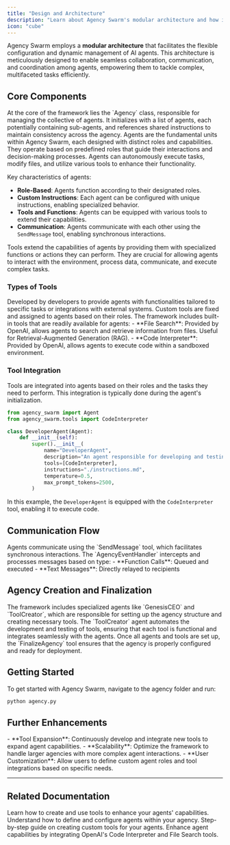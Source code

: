 ```yaml
---
title: "Design and Architecture"
description: "Learn about Agency Swarm's modular architecture and how its components work together"
icon: "cube"
---
```


Agency Swarm employs a **modular architecture** that facilitates the flexible configuration and dynamic management of AI agents. This architecture is meticulously designed to enable seamless collaboration, communication, and coordination among agents, empowering them to tackle complex, multifaceted tasks efficiently.

## Core Components

<Accordion title="Agency">
At the core of the framework lies the `Agency` class, responsible for managing the collective of agents. It initializes with a list of agents, each potentially containing sub-agents, and references shared instructions to maintain consistency across the agency.
</Accordion>

<Accordion title="Agents">
Agents are the fundamental units within Agency Swarm, each designed with distinct roles and capabilities. They operate based on predefined roles that guide their interactions and decision-making processes. Agents can autonomously execute tasks, modify files, and utilize various tools to enhance their functionality.

Key characteristics of agents:

- **Role-Based**: Agents function according to their designated roles.
- **Custom Instructions**: Each agent can be configured with unique instructions, enabling specialized behavior.
- **Tools and Functions**: Agents can be equipped with various tools to extend their capabilities.
- **Communication**: Agents communicate with each other using the `SendMessage` tool, enabling synchronous interactions.
</Accordion>

<Accordion title="Tools">
Tools extend the capabilities of agents by providing them with specialized functions or actions they can perform. They are crucial for allowing agents to interact with the environment, process data, communicate, and execute complex tasks.

### Types of Tools

<Tabs>
  <Tab title="Custom Tools">
    Developed by developers to provide agents with functionalities tailored to specific tasks or integrations with external systems. Custom tools are fixed and assigned to agents based on their roles.
  </Tab>
  <Tab title="Built-in Tools">
    The framework includes built-in tools that are readily available for agents:
    - **File Search**: Provided by OpenAI, allows agents to search and retrieve information from files. Useful for Retrieval-Augmented Generation (RAG).
    - **Code Interpreter**: Provided by OpenAI, allows agents to execute code within a sandboxed environment.
  </Tab>
</Tabs>

### Tool Integration

Tools are integrated into agents based on their roles and the tasks they need to perform. This integration is typically done during the agent's initialization.

```python Example Agent with Tools
from agency_swarm import Agent
from agency_swarm.tools import CodeInterpreter

class DeveloperAgent(Agent):
    def __init__(self):
        super().__init__(
            name="DeveloperAgent",
            description="An agent responsible for developing and testing code.",
            tools=[CodeInterpreter],
            instructions="./instructions.md",
            temperature=0.5,
            max_prompt_tokens=2500,
        )
```

In this example, the `DeveloperAgent` is equipped with the `CodeInterpreter` tool, enabling it to execute code.
</Accordion>

## Communication Flow

<Steps>
  <Step title="Message Sending">
    Agents communicate using the `SendMessage` tool, which facilitates synchronous interactions.
  </Step>
  <Step title="Event Handling">
    The `AgencyEventHandler` intercepts and processes messages based on type:
    - **Function Calls**: Queued and executed
    - **Text Messages**: Directly relayed to recipients
  </Step>
</Steps>

## Agency Creation and Finalization

<Card title="Genesis Agents" icon="rocket-launch">
  The framework includes specialized agents like `GenesisCEO` and `ToolCreator`, which are responsible for setting up the agency structure and creating necessary tools.
</Card>

<Card title="Tool Creation" icon="screwdriver-wrench">
  The `ToolCreator` agent automates the development and testing of tools, ensuring that each tool is functional and integrates seamlessly with the agents.
</Card>

<Card title="Agency Finalization" icon="check">
  Once all agents and tools are set up, the `FinalizeAgency` tool ensures that the agency is properly configured and ready for deployment.
</Card>

## Getting Started

To get started with Agency Swarm, navigate to the agency folder and run:

```bash
python agency.py
```

## Further Enhancements

<Accordion title="Planned Improvements">
- **Tool Expansion**: Continuously develop and integrate new tools to expand agent capabilities.
- **Scalability**: Optimize the framework to handle larger agencies with more complex agent interactions.
- **User Customization**: Allow users to define custom agent roles and tool integrations based on specific needs.
</Accordion>

---

## Related Documentation

<Card title="Tools" icon="wrench" href="../key-entities/tools">
  Learn how to create and use tools to enhance your agents' capabilities.
</Card>

<Card title="Agents" icon="user" href="../key-entities/agents">
  Understand how to define and configure agents within your agency.
</Card>

<Card title="Creating Tools" icon="toolbox" href="../how-to-guides/creating-tools">
  Step-by-step guide on creating custom tools for your agents.
</Card>

<Card title="Using Code Interpreter and File Search" icon="code" href="../how-to-guides/using-code-interpreter-and-filesearch">
  Enhance agent capabilities by integrating OpenAI's Code Interpreter and File Search tools.
</Card>

